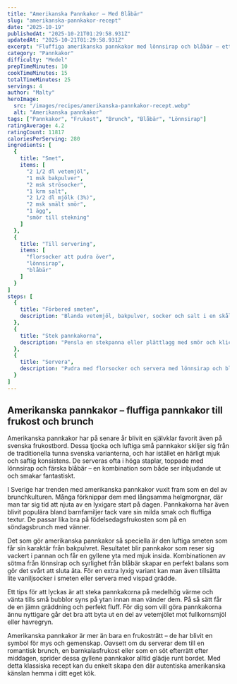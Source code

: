 ```yaml
---
title: "Amerikanska Pannkakor – Med Blåbär"
slug: "amerikanska-pannkakor-recept"
date: "2025-10-19"
publishedAt: "2025-10-21T01:29:58.931Z"
updatedAt: "2025-10-21T01:29:58.931Z"
excerpt: "Fluffiga amerikanska pannkakor med lönnsirap och blåbär – ett klassiskt recept som ger perfekta frukostpannkakor på under 30 minuter. Perfekt till helgfrukost!"
category: "Pannkakor"
difficulty: "Medel"
prepTimeMinutes: 10
cookTimeMinutes: 15
totalTimeMinutes: 25
servings: 4
author: "Malty"
heroImage:
  src: "/images/recipes/amerikanska-pannkakor-recept.webp"
  alt: "Amerikanska pannkakor"
tags: ["Pannkakor", "Frukost", "Brunch", "Blåbär", "Lönnsirap"]
ratingAverage: 4.2
ratingCount: 11817
caloriesPerServing: 280
ingredients: [
  {
    title: "Smet",
    items: [
      "2 1/2 dl vetemjöl",
      "1 msk bakpulver",
      "2 msk strösocker",
      "1 krm salt",
      "2 1/2 dl mjölk (3%)",
      "2 msk smält smör",
      "1 ägg",
      "smör till stekning"
    ]
  },
  {
    title: "Till servering",
    items: [
      "florsocker att pudra över",
      "lönnsirap",
      "blåbär"
    ]
  }
]
steps: [
  {
    title: "Förbered smeten",
    description: "Blanda vetemjöl, bakpulver, socker och salt i en skål. Vispa ner mjölken, smöret och ägget tills smeten är slät."
  },
  {
    title: "Stek pannkakorna",
    description: "Pensla en stekpanna eller plättlagg med smör och klicka ut ca 1 1/2 msk smet per pannkaka. Grädda ca 1 1/2 minut per sida tills gyllenbruna."
  },
  {
    title: "Servera",
    description: "Pudra med florsocker och servera med lönnsirap och blåbär för en klassiskt amerikansk frukost."
  }
]
---
```


## Amerikanska pannkakor – fluffiga pannkakor till frukost och brunch

Amerikanska pannkakor har på senare år blivit en självklar favorit även på svenska frukostbord. Dessa tjocka och luftiga små pannkakor skiljer sig från de traditionella tunna svenska varianterna, och har istället en härligt mjuk och saftig konsistens. De serveras ofta i höga staplar, toppade med lönnsirap och färska blåbär – en kombination som både ser inbjudande ut och smakar fantastiskt.

I Sverige har trenden med amerikanska pannkakor vuxit fram som en del av brunchkulturen. Många förknippar dem med långsamma helgmorgnar, där man tar sig tid att njuta av en lyxigare start på dagen. Pannkakorna har även blivit populära bland barnfamiljer tack vare sin milda smak och fluffiga textur. De passar lika bra på födelsedagsfrukosten som på en söndagsbrunch med vänner.

Det som gör amerikanska pannkakor så speciella är den luftiga smeten som får sin karaktär från bakpulvret. Resultatet blir pannkakor som reser sig vackert i pannan och får en gyllene yta med mjuk insida. Kombinationen av sötma från lönnsirap och syrlighet från blåbär skapar en perfekt balans som gör det svårt att sluta äta. För en extra lyxig variant kan man även tillsätta lite vaniljsocker i smeten eller servera med vispad grädde.

Ett tips för att lyckas är att steka pannkakorna på medelhög värme och vänta tills små bubblor syns på ytan innan man vänder dem. På så sätt får de en jämn gräddning och perfekt fluff. För dig som vill göra pannkakorna ännu nyttigare går det bra att byta ut en del av vetemjölet mot fullkornsmjöl eller havregryn.

Amerikanska pannkakor är mer än bara en frukosträtt – de har blivit en symbol för mys och gemenskap. Oavsett om du serverar dem till en romantisk brunch, en barnkalasfrukost eller som en söt efterrätt efter middagen, sprider dessa gyllene pannkakor alltid glädje runt bordet. Med detta klassiska recept kan du enkelt skapa den där autentiska amerikanska känslan hemma i ditt eget kök.  
